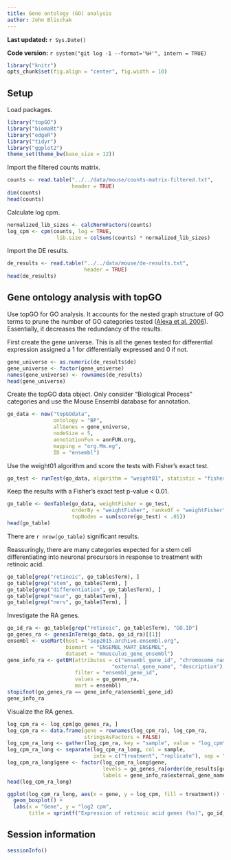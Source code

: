 ```yaml
---
title: Gene ontology (GO) analysis
author: John Blischak
---
```


**Last updated:** `r Sys.Date()`

**Code version:** `r system("git log -1 --format='%H'", intern = TRUE)`

```r
library("knitr")
opts_chunk$set(fig.align = "center", fig.width = 10)
```

## Setup

Load packages.

```r
library("topGO")
library("biomaRt")
library("edgeR")
library("tidyr")
library("ggplot2")
theme_set(theme_bw(base_size = 12))
```

Import the filtered counts matrix.

```r
counts <- read.table("../../data/mouse/counts-matrix-filtered.txt",
                     header = TRUE)
dim(counts)
head(counts)
```

Calculate log cpm.

```r
normalized_lib_sizes <- calcNormFactors(counts)
log_cpm <- cpm(counts, log = TRUE,
                lib.size = colSums(counts) * normalized_lib_sizes)
```

Import the DE results.

```r
de_results <- read.table("../../data/mouse/de-results.txt",
                         header = TRUE)
head(de_results)
```

## Gene ontology analysis with topGO

Use topGO for GO analysis.
It accounts for the nested graph structure of GO terms to prune the number of GO categories tested ([Alexa et al. 2006][Alexa2006]).
Essentially, it decreases the redundancy of the results.

[Alexa2006]: http://www.ncbi.nlm.nih.gov/pubmed/16606683

First create the gene universe.
This is all the genes tested for differential expression assigned a 1 for differentially expressed and 0 if not.

```r
gene_universe <- as.numeric(de_results$de)
gene_universe <- factor(gene_universe)
names(gene_universe) <- rownames(de_results)
head(gene_universe)
```

Create the topGO data object.
Only consider "Biological Process" categories and use the Mouse Ensembl database for annotation.

```r
go_data <- new("topGOdata",
               ontology = "BP",
               allGenes = gene_universe,
               nodeSize = 5,
               annotationFun = annFUN.org,
               mapping = "org.Mm.eg",
               ID = "ensembl")
```

Use the weight01 algorithm and score the tests with Fisher's exact test.

```r
go_test <- runTest(go_data, algorithm = "weight01", statistic = "fisher")
```

Keep the results with a Fisher's exact test p-value < 0.01.

```r
go_table <- GenTable(go_data, weightFisher = go_test,
                     orderBy = "weightFisher", ranksOf = "weightFisher",
                     topNodes = sum(score(go_test) < .01))
head(go_table)
```

There are `r nrow(go_table)` significant results.

Reassuringly, there are many categories expected for a stem cell differentiating into neuronal precursors in response to treatment with retinoic acid.

```r
go_table[grep("retinoic", go_table$Term), ]
go_table[grep("stem", go_table$Term), ]
go_table[grep("differentiation", go_table$Term), ]
go_table[grep("neur", go_table$Term), ]
go_table[grep("nerv", go_table$Term), ]
```

Investigate the RA genes.

```r
go_id_ra <- go_table[grep("retinoic", go_table$Term), "GO.ID"]
go_genes_ra <- genesInTerm(go_data, go_id_ra)[[1]]
ensembl <- useMart(host = "sep2015.archive.ensembl.org",
                   biomart = "ENSEMBL_MART_ENSEMBL",
                   dataset = "mmusculus_gene_ensembl")
gene_info_ra <- getBM(attributes = c("ensembl_gene_id", "chromosome_name",
                                  "external_gene_name", "description"),
                      filter = "ensembl_gene_id",
                      values = go_genes_ra,
                      mart = ensembl)
stopifnot(go_genes_ra == gene_info_ra$ensembl_gene_id)
gene_info_ra
```

Visualize the RA genes.

```r
log_cpm_ra <- log_cpm[go_genes_ra, ]
log_cpm_ra <- data.frame(gene = rownames(log_cpm_ra), log_cpm_ra,
                         stringsAsFactors = FALSE)
log_cpm_ra_long <- gather(log_cpm_ra, key = "sample", value = "log_cpm", -gene)
log_cpm_ra_long <- separate(log_cpm_ra_long, col = sample,
                            into = c("treatment", "replicate"), sep = "\\.")
log_cpm_ra_long$gene <- factor(log_cpm_ra_long$gene,
                               levels = go_genes_ra[order(de_results[go_genes_ra, "logFC"])],
                               labels = gene_info_ra$external_gene_name[order(de_results[go_genes_ra, "logFC"])])
head(log_cpm_ra_long)
```

```r
ggplot(log_cpm_ra_long, aes(x = gene, y = log_cpm, fill = treatment)) +
  geom_boxplot() +
  labs(x = "Gene", y = "log2 cpm",
       title = sprintf("Expression of retinoic acid genes (%s)", go_id_ra))
```

## Session information

```r
sessionInfo()
```
